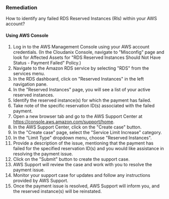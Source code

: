 ### Remediation

How to identify any failed RDS Reserved Instances (RIs) within your AWS account?

#### Using AWS Console

1. Log in to the AWS Management Console using your AWS account credentials.
    (In the Cloudanix Console, navigate to "Misconfig" page and look for Affected Assets for "RDS Reserved Instances Should Not Have Status - Payment Failed" Policy.)
2. Navigate to the Amazon RDS service by selecting "RDS" from the services menu.
3. In the RDS dashboard, click on "Reserved Instances" in the left navigation pane.
4. In the "Reserved Instances" page, you will see a list of your active reserved instances.
5. Identify the reserved instance(s) for which the payment has failed.
6. Take note of the specific reservation ID(s) associated with the failed payment.
7. Open a new browser tab and go to the AWS Support Center at https://console.aws.amazon.com/support/home.
8. In the AWS Support Center, click on the "Create case" button.
9. In the "Create case" page, select the "Service Limit Increase" category.
10. In the "Limit Type" dropdown menu, choose "Reserved Instances".
11. Provide a description of the issue, mentioning that the payment has failed for the specified reservation ID(s) and you would like assistance in resolving the payment issue.
12. Click on the "Submit" button to create the support case.
13. AWS Support will review the case and work with you to resolve the payment issue.
14. Monitor your support case for updates and follow any instructions provided by AWS Support.
15. Once the payment issue is resolved, AWS Support will inform you, and the reserved instance(s) will be reinstated.